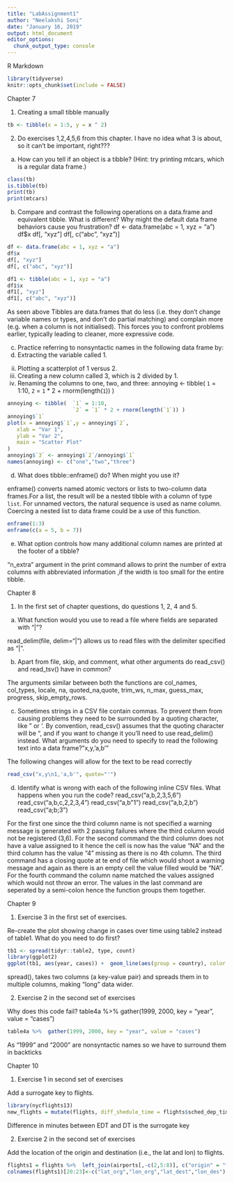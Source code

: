 ---
title: "LabAssignment1"
author: "Neelakshi Soni"
date: "January 16, 2019"
output: html_document
editor_options: 
  chunk_output_type: console
---

R Markdown

```{r setup, include=FALSE}
library(tidyverse)
knitr::opts_chunk$set(include = FALSE)
```

Chapter 7

1. Creating a small tibble manually

```{r tibble, include=FALSE}
tb <- tibble(x = 1:5, y = x ^ 2) 
```

2. Do exercises 1,2,4,5,6 from this chapter. I have no idea what 3 is about, so it can't be important, right???

a. How can you tell if an object is a tibble? (Hint: try printing mtcars, which is a regular data frame.)

```{r tibble_print}
class(tb)
is.tibble(tb)
print(tb)
print(mtcars)
```
b. Compare and contrast the following operations on a data.frame and equivalent tibble. What is different? Why might the default data frame behaviors cause you frustration? 
df <- data.frame(abc = 1, xyz = "a") 
df$x 
df[, "xyz"] 
df[, c("abc", "xyz")] 

```{r tibble_data.frame, include=FALSE}
df <- data.frame(abc = 1, xyz = "a") 
df$x 
df[, "xyz"] 
df[, c("abc", "xyz")] 

df1 <- tibble(abc = 1, xyz = "a") 
df1$x 
df1[, "xyz"] 
df1[, c("abc", "xyz")] 
```
As seen above Tibbles are data.frames that do less (i.e. they don't change variable names or types, and don't do partial matching) and complain more (e.g. when a column is not initialised). This forces you to confront problems earlier, typically leading to cleaner, more expressive code.

c. Practice referring to nonsyntactic names in the following data frame by: 
i. Extracting the variable called 1. 
ii. Plotting a scatterplot of 1 versus 2. 
iii. Creating a new column called 3, which is 2 divided by 1. 
iv. Renaming the columns to one, two, and three:
annoying <- tibble(  `1` = 1:10,  `2` = `1` * 2 + rnorm(length(`1`)) ) 

```{r tibble_plot}
annoying <- tibble(  `1` = 1:10,  
                     `2` = `1` * 2 + rnorm(length(`1`)) ) 
annoying$`1`
plot(x = annoying$`1`,y = annoying$`2`,
   xlab = "Var 1",
   ylab = "Var 2",
   main = "Scatter Plot"
)
annoying$`3` <- annoying$`2`/annoying$`1` 
names(annoying) <- c("one","two","three")
```
d.  What does tibble::enframe() do? When might you use it? 

enframe() converts named atomic vectors or lists to two-column data frames.For a list, the result will be a nested tibble with a column of type `list`. For unnamed vectors, the natural sequence is used as name column. Coercing a nested list to data frame could be a use of this function.

```{r enframe}
enframe(1:3)
enframe(c(a = 5, b = 7))
```

e. What option controls how many additional column names are printed at the footer of a tibble?

"n_extra" argument in the print command allows to print the number of extra columns with abbreviated information ,if the width is too small for the entire tibble. 

Chapter 8

1. In the first set of chapter questions, do questions 1, 2, 4 and 5.

a. What function would you use to read a file where fields are separated with "|"?

read_delim(file, delim="|") allows us to read files with the delimiter specified as "|".

b. Apart from file, skip, and comment, what other arguments do read_csv() and read_tsv() have in common?

The arguments similar between both the functions are col_names, col_types, locale, na, quoted_na,quote, trim_ws, n_max, guess_max, progress, skip_empty_rows.

c. Sometimes strings in a CSV file contain commas. To prevent them from causing problems they need to be surrounded by a quoting character, like " or '. By convention, read_csv() assumes that the quoting character will be ", and if you want to change it you'll need to use read_delim() instead. What arguments do you need to specify to read the following text into a data frame? 
"x,y\n1,'a,b'" 

The following changes will allow for the text to be read correctly
```{r csv}
read_csv("x,y\n1,'a,b'", quote="'")
```
d.  Identify what is wrong with each of the following inline CSV files. What happens when you run the code? 
read_csv("a,b\n1,2,3\n4,5,6") 
read_csv("a,b,c\n1,2\n1,2,3,4") 
read_csv("a,b\n\"1") 
read_csv("a,b\n1,2\na,b") 
read_csv("a;b\n1;3")

For the first one since the third column name is not specified a warning message is generated with 2 passing failures where the third column would not be registered (3,6). For the second command the third column does not have a value assigned to it hence the cell is now has the value "NA" and the third column has the value "4" missing as there is no 4th column. The third command has a closing quote at te end of file which would shoot a warning message and again as there is an empty cell the value filled would be "NA". For the fourth command the column name matched the values assigned which would not throw an error. The values in the last command are seperated by a semi-colon hence the function groups them together.

Chapter 9

1. Exercise 3 in the first set of exercises.

Re-create the plot showing change in cases over time using table2 instead of table1. What do you need to do first?

```{r spread}
tb1 <- spread(tidyr::table2, type, count)
library(ggplot2) 
ggplot(tb1, aes(year, cases)) +  geom_line(aes(group = country), color = "grey50") +  geom_point(aes(color = country))

```

spread(), takes two columns (a key-value pair) and spreads them in to multiple columns, making "long" data wider.

2. Exercise 2 in the second set of exercises

Why does this code fail? table4a %>%  gather(1999, 2000, key = "year", value = "cases")

```{r gather}
table4a %>%  gather(1999, 2000, key = "year", value = "cases")
```
As "1999" and "2000" are nonsyntactic names so we have to surround them in backticks

Chapter 10

1. Exercise 1 in second set of exercises

Add a surrogate key to flights. 

```{r surrogate}
library(nycflights13)
new_flights = mutate(flights, diff_shedule_time = flights$sched_dep_time - flights$dep_time)
```
Difference in minutes between EDT and DT is the surrogate key

2. Exercise 2 in the second set of exercises

Add the location of the origin and destination (i.e., the lat and lon) to flights.

```{r lat_lon}
flights1 = flights %>%  left_join(airports[,-c(2,5:8)], c("origin" = "faa")) %>%  left_join(airports[,-c(2,5:8)], c("dest" = "faa"))
colnames(flights1)[20:23]<-c("lat_org","lon_org","lat_dest","lon_des")
```
